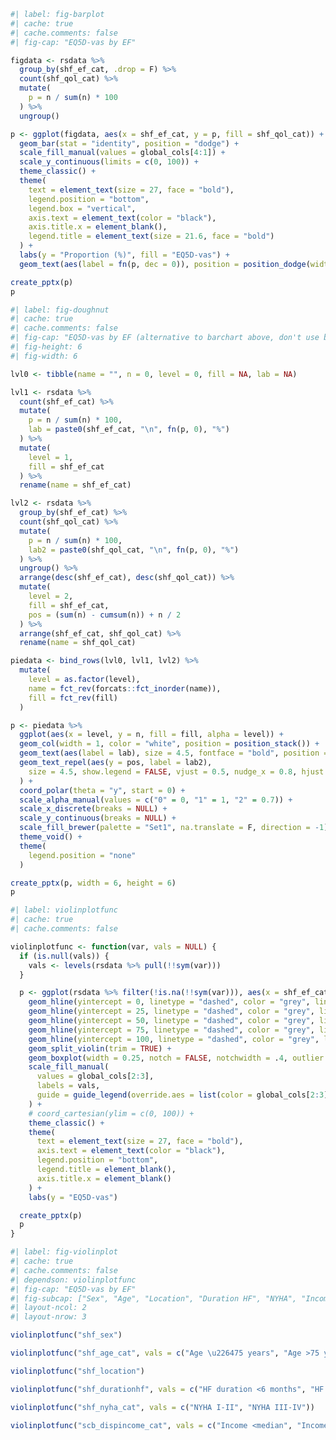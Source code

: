
```r
#| label: fig-barplot
#| cache: true
#| cache.comments: false
#| fig-cap: "EQ5D-vas by EF"

figdata <- rsdata %>%
  group_by(shf_ef_cat, .drop = F) %>%
  count(shf_qol_cat) %>%
  mutate(
    p = n / sum(n) * 100
  ) %>%
  ungroup()

p <- ggplot(figdata, aes(x = shf_ef_cat, y = p, fill = shf_qol_cat)) +
  geom_bar(stat = "identity", position = "dodge") +
  scale_fill_manual(values = global_cols[4:1]) +
  scale_y_continuous(limits = c(0, 100)) +
  theme_classic() +
  theme(
    text = element_text(size = 27, face = "bold"),
    legend.position = "bottom",
    legend.box = "vertical",
    axis.text = element_text(color = "black"),
    axis.title.x = element_blank(),
    legend.title = element_text(size = 21.6, face = "bold")
  ) +
  labs(y = "Proportion (%)", fill = "EQ5D-vas") +
  geom_text(aes(label = fn(p, dec = 0)), position = position_dodge(width = 0.9), vjust = -0.25, size = 7.6, fontface = "bold")

create_pptx(p)
p
```

```r
#| label: fig-doughnut
#| cache: true
#| cache.comments: false
#| fig-cap: "EQ5D-vas by EF (alternative to barchart above, don't use both!)"
#| fig-height: 6
#| fig-width: 6

lvl0 <- tibble(name = "", n = 0, level = 0, fill = NA, lab = NA)

lvl1 <- rsdata %>%
  count(shf_ef_cat) %>%
  mutate(
    p = n / sum(n) * 100,
    lab = paste0(shf_ef_cat, "\n", fn(p, 0), "%")
  ) %>%
  mutate(
    level = 1,
    fill = shf_ef_cat
  ) %>%
  rename(name = shf_ef_cat)

lvl2 <- rsdata %>%
  group_by(shf_ef_cat) %>%
  count(shf_qol_cat) %>%
  mutate(
    p = n / sum(n) * 100,
    lab2 = paste0(shf_qol_cat, "\n", fn(p, 0), "%")
  ) %>%
  ungroup() %>%
  arrange(desc(shf_ef_cat), desc(shf_qol_cat)) %>%
  mutate(
    level = 2,
    fill = shf_ef_cat,
    pos = (sum(n) - cumsum(n)) + n / 2
  ) %>%
  arrange(shf_ef_cat, shf_qol_cat) %>%
  rename(name = shf_qol_cat)

piedata <- bind_rows(lvl0, lvl1, lvl2) %>%
  mutate(
    level = as.factor(level),
    name = fct_rev(forcats::fct_inorder(name)),
    fill = fct_rev(fill)
  )

p <- piedata %>%
  ggplot(aes(x = level, y = n, fill = fill, alpha = level)) +
  geom_col(width = 1, color = "white", position = position_stack()) +
  geom_text(aes(label = lab), size = 4.5, fontface = "bold", position = position_stack(vjust = 0.5)) +
  geom_text_repel(aes(y = pos, label = lab2),
    size = 4.5, show.legend = FALSE, vjust = 0.5, nudge_x = 0.8, hjust = 0.5, fontface = "bold", alpha = 1
  ) +
  coord_polar(theta = "y", start = 0) +
  scale_alpha_manual(values = c("0" = 0, "1" = 1, "2" = 0.7)) +
  scale_x_discrete(breaks = NULL) +
  scale_y_continuous(breaks = NULL) +
  scale_fill_brewer(palette = "Set1", na.translate = F, direction = -1) +
  theme_void() +
  theme(
    legend.position = "none"
  )

create_pptx(p, width = 6, height = 6)
p
```

```r
#| label: violinplotfunc
#| cache: true
#| cache.comments: false

violinplotfunc <- function(var, vals = NULL) {
  if (is.null(vals)) {
    vals <- levels(rsdata %>% pull(!!sym(var)))
  }

  p <- ggplot(rsdata %>% filter(!is.na(!!sym(var))), aes(x = shf_ef_cat, y = shf_qol, fill = !!sym(var))) +
    geom_hline(yintercept = 0, linetype = "dashed", color = "grey", linewidth = 0.6) +
    geom_hline(yintercept = 25, linetype = "dashed", color = "grey", linewidth = 0.6) +
    geom_hline(yintercept = 50, linetype = "dashed", color = "grey", linewidth = 0.6) +
    geom_hline(yintercept = 75, linetype = "dashed", color = "grey", linewidth = 0.6) +
    geom_hline(yintercept = 100, linetype = "dashed", color = "grey", linewidth = 0.6) +
    geom_split_violin(trim = TRUE) +
    geom_boxplot(width = 0.25, notch = FALSE, notchwidth = .4, outlier.shape = NA, coef = 0) +
    scale_fill_manual(
      values = global_cols[2:3],
      labels = vals,
      guide = guide_legend(override.aes = list(color = global_cols[2:3]))
    ) +
    # coord_cartesian(ylim = c(0, 100)) +
    theme_classic() +
    theme(
      text = element_text(size = 27, face = "bold"),
      axis.text = element_text(color = "black"),
      legend.position = "bottom",
      legend.title = element_blank(),
      axis.title.x = element_blank()
    ) +
    labs(y = "EQ5D-vas")

  create_pptx(p)
  p
}
```

```r
#| label: fig-violinplot
#| cache: true
#| cache.comments: false
#| dependson: violinplotfunc
#| fig-cap: "EQ5D-vas by EF"
#| fig-subcap: ["Sex", "Age", "Location", "Duration HF", "NYHA", "Income"]
#| layout-ncol: 2
#| layout-nrow: 3

violinplotfunc("shf_sex")

violinplotfunc("shf_age_cat", vals = c("Age \u226475 years", "Age >75 years"))

violinplotfunc("shf_location")

violinplotfunc("shf_durationhf", vals = c("HF duration <6 months", "HF duration \u22656 months"))

violinplotfunc("shf_nyha_cat", vals = c("NYHA I-II", "NYHA III-IV"))

violinplotfunc("scb_dispincome_cat", vals = c("Income <median", "Income \u2265median"))
```

